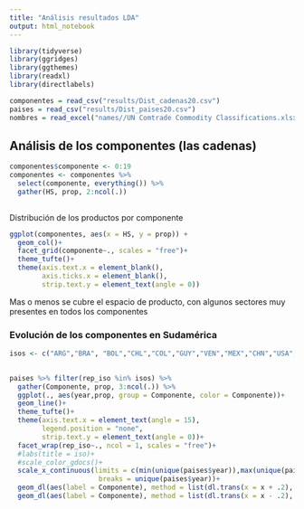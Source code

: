 ```yaml
---
title: "Análisis resultados LDA"
output: html_notebook
---
```



```r
library(tidyverse)
library(ggridges)
library(ggthemes)
library(readxl)
library(directlabels)

```


```r
componentes = read_csv("results/Dist_cadenas20.csv")
paises = read_csv("results/Dist_paises20.csv")
nombres = read_excel("names//UN Comtrade Commodity Classifications.xlsx")
```

## Análisis de los componentes (las cadenas)

```r
componentes$componente <- 0:19
componentes <- componentes %>% 
  select(componente, everything()) %>% 
  gather(HS, prop, 2:ncol(.))
  
```


Distribución de los productos por componente

```r
ggplot(componentes, aes(x = HS, y = prop)) + 
  geom_col()+
  facet_grid(componente~., scales = "free")+
  theme_tufte()+
  theme(axis.text.x = element_blank(),
        axis.ticks.x = element_blank(),
        strip.text.y = element_text(angle = 0))
```

Mas o menos se cubre el espacio de producto, con algunos sectores muy presentes en todos los componentes


### Evolución de los componentes en Sudamérica



```r
isos <- c("ARG","BRA", "BOL","CHL","COL","GUY","VEN","MEX","CHN","USA","CAN" )

  
paises %>% filter(rep_iso %in% isos) %>% 
  gather(Componente, prop, 3:ncol(.)) %>% 
  ggplot(., aes(year,prop, group = Componente, color = Componente))+
  geom_line()+
  theme_tufte()+
  theme(axis.text.x = element_text(angle = 15),
        legend.position = "none",
        strip.text.y = element_text(angle = 0))+
  facet_wrap(rep_iso~., ncol = 1, scales = "free")+
  #labs(title = iso)+
  #scale_color_gdocs()+
  scale_x_continuous(limits = c(min(unique(paises$year)),max(unique(paises$year))),
                      breaks = unique(paises$year))+
  geom_dl(aes(label = Componente), method = list(dl.trans(x = x + .2), "last.points")) +
  geom_dl(aes(label = Componente), method = list(dl.trans(x = x - .2), "first.points"))

```


